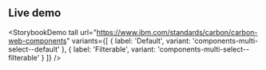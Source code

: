 ## Live demo

<StorybookDemo
  tall
  url="https://www.ibm.com/standards/carbon/carbon-web-components"
  variants={[
    {
      label: 'Default',
      variant: 'components-multi-select--default'
    },
    {
      label: 'Filterable',
      variant: 'components-multi-select--filterable'
    }
  ]}
/>
